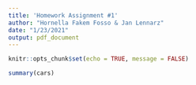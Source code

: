 ```yaml
---
title: 'Homework Assignment #1'
author: "Hornella Fakem Fosso & Jan Lennarz"
date: "1/23/2021"
output: pdf_document
---
```


```r
knitr::opts_chunk$set(echo = TRUE, message = FALSE)
```


```r
summary(cars)
```
